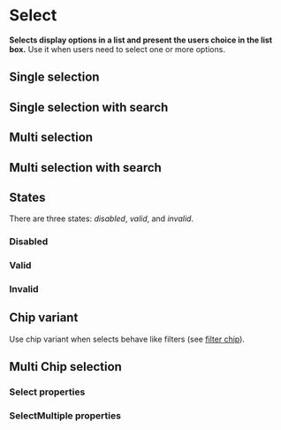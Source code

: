 # Select <ReactStabilityFlag status="unstable" />

**Selects display options in a list and present the users choice in the list box.**
Use it when users need to select one or more options.

## Single selection

<DemoBlock demo="single-select" withThemeSwitcher />

## Single selection with search

<DemoBlock demo="single-select-search" withThemeSwitcher />

## Multi selection

<DemoBlock demo="multi-select" withThemeSwitcher />

## Multi selection with search

<DemoBlock demo="multi-select-search" withThemeSwitcher />

## States

There are three states: _disabled_, _valid_, and _invalid_.

### Disabled

<DemoBlock demo="state-disabled" withThemeSwitcher />

### Valid

<DemoBlock demo="state-valid" withThemeSwitcher />

### Invalid

<DemoBlock demo="state-invalid" withThemeSwitcher />

## Chip variant

Use chip variant when selects behave like filters (see [filter chip](../chip)).

<DemoBlock demo="select-chip" withThemeSwitcher />

## Multi Chip selection

<DemoBlock demo="multi-select-chip" withThemeSwitcher />

### Select properties

<PropTable component="Select" />

### SelectMultiple properties

<PropTable component="SelectMultiple" />
